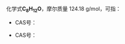 {{DISPLAYTITLE:C<sub>8</sub>H<sub>12</sub>O}}{{MolFormDisambigNav|C=8|H=12|O=1}}
化学式'''C<sub>8</sub>H<sub>12</sub>O'''，摩尔质量 124.18 g/mol，可指：

*{{link-de|2-辛炔醛|2-Octinal}} CAS号：{{CAS|1846-68-0}}
*{{link-de|1-乙炔基-1-环己醇|1-Ethinyl-1-cyclohexanol}} CAS号：{{CAS|78-27-3}}

{{Isomerdab}}